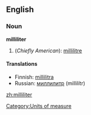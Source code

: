 ==English==

===Noun===
'''milliliter'''
# (''Chiefly American''): [[millilitre]]

====Translations====
*Finnish: [[millilitra]]
*Russian: [[миллилитр]] (millilítr) {{m}}

[[Category:Units of measure]]

[[zh:milliliter]]